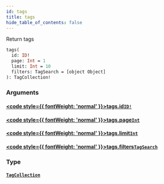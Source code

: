 ```yaml
---
id: tags
title: tags
hide_table_of_contents: false
---
```








Return tags

```graphql
tags(
  id: ID!
  page: Int = 1
  limit: Int = 10
  filters: TagSearch = [object Object]
): TagCollection!
```


### Arguments

#### [<code style={{ fontWeight: 'normal' }}>tags.<b>id</b></code>](#)<Bullet />[`ID!`](/api/graphql/documentation/scalars/id) <Badge class="secondary" text="non-null"/> <Badge class="secondary" text="scalar"/>
> 
> 

#### [<code style={{ fontWeight: 'normal' }}>tags.<b>page</b></code>](#)<Bullet />[`Int`](/api/graphql/documentation/scalars/int) <Badge class="secondary" text="scalar"/>
> 
> 

#### [<code style={{ fontWeight: 'normal' }}>tags.<b>limit</b></code>](#)<Bullet />[`Int`](/api/graphql/documentation/scalars/int) <Badge class="secondary" text="scalar"/>
> 
> 

#### [<code style={{ fontWeight: 'normal' }}>tags.<b>filters</b></code>](#)<Bullet />[`TagSearch`](/api/graphql/documentation/inputs/tag-search) <Badge class="secondary" text="input"/>
> 
> 

### Type

#### [`TagCollection`](/api/graphql/documentation/objects/tag-collection) <Badge class="secondary" text="object"/>
> 
> 






